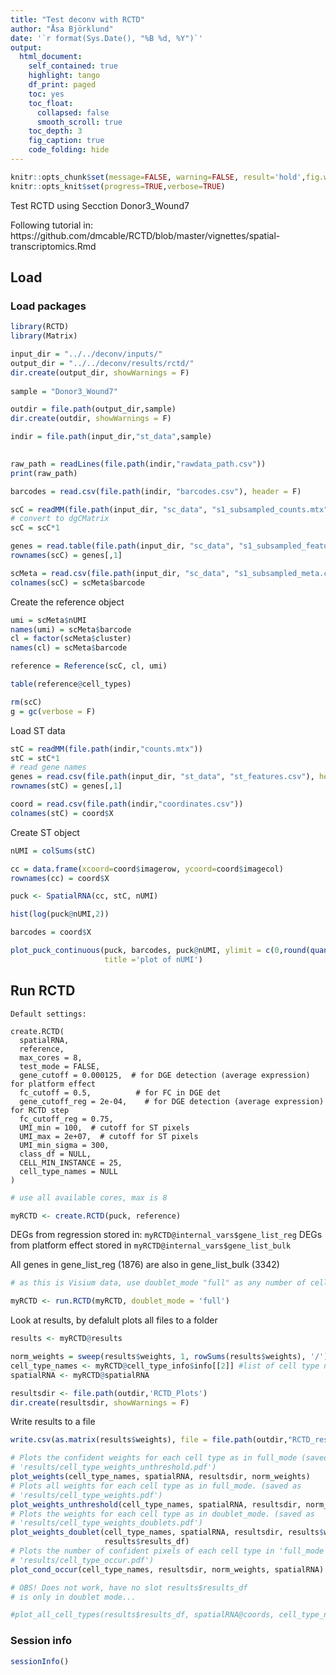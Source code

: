 ```yaml
---
title: "Test deconv with RCTD"
author: "Åsa Björklund"
date: '`r format(Sys.Date(), "%B %d, %Y")`'
output:
  html_document:
    self_contained: true
    highlight: tango
    df_print: paged
    toc: yes
    toc_float:
      collapsed: false
      smooth_scroll: true
    toc_depth: 3
    fig_caption: true
    code_folding: hide
---
```


```r
knitr::opts_chunk$set(message=FALSE, warning=FALSE, result='hold',fig.width=12,tidy=TRUE)
knitr::opts_knit$set(progress=TRUE,verbose=TRUE)
```

Test RCTD using Secction Donor3_Wound7

Following tutorial in:
https://github.com/dmcable/RCTD/blob/master/vignettes/spatial-transcriptomics.Rmd

## Load

### Load packages

```r


library(RCTD)
library(Matrix)
```


```r
input_dir = "../../deconv/inputs/"
output_dir = "../../deconv/results/rctd/"
dir.create(output_dir, showWarnings = F)
    
sample = "Donor3_Wound7"

outdir = file.path(output_dir,sample)
dir.create(outdir, showWarnings = F)

indir = file.path(input_dir,"st_data",sample)   
    

raw_path = readLines(file.path(indir,"rawdata_path.csv"))
print(raw_path)   

barcodes = read.csv(file.path(indir, "barcodes.csv"), header = F)
```


```r
scC = readMM(file.path(input_dir, "sc_data", "s1_subsampled_counts.mtx"))
# convert to dgCMatrix
scC = scC*1

genes = read.table(file.path(input_dir, "sc_data", "s1_subsampled_features.csv"), header = F)
rownames(scC) = genes[,1]

scMeta = read.csv(file.path(input_dir, "sc_data", "s1_subsampled_meta.csv"))
colnames(scC) = scMeta$barcode
```

Create the reference object

```r
umi = scMeta$nUMI
names(umi) = scMeta$barcode
cl = factor(scMeta$cluster)
names(cl) = scMeta$barcode

reference = Reference(scC, cl, umi)

table(reference@cell_types)

rm(scC)
g = gc(verbose = F)
```


Load ST data

```r
stC = readMM(file.path(indir,"counts.mtx"))
stC = stC*1
# read gene names
genes = read.csv(file.path(input_dir, "st_data", "st_features.csv"), header = F)
rownames(stC) = genes[,1]

coord = read.csv(file.path(indir,"coordinates.csv"))
colnames(stC) = coord$X

```

Create ST object

```r
nUMI = colSums(stC)

cc = data.frame(xcoord=coord$imagerow, ycoord=coord$imagecol)
rownames(cc) = coord$X

puck <- SpatialRNA(cc, stC, nUMI)
```


```r
hist(log(puck@nUMI,2))
```

```r
barcodes = coord$X

plot_puck_continuous(puck, barcodes, puck@nUMI, ylimit = c(0,round(quantile(puck@nUMI,0.9))), 
                     title ='plot of nUMI') 
```


## Run RCTD

```
Default settings:

create.RCTD(
  spatialRNA,
  reference,
  max_cores = 8,
  test_mode = FALSE,
  gene_cutoff = 0.000125,  # for DGE detection (average expression) for platform effect
  fc_cutoff = 0.5,          # for FC in DGE det
  gene_cutoff_reg = 2e-04,    # for DGE detection (average expression) for RCTD step
  fc_cutoff_reg = 0.75,
  UMI_min = 100,  # cutoff for ST pixels
  UMI_max = 2e+07,  # cutoff for ST pixels
  UMI_min_sigma = 300,
  class_df = NULL,
  CELL_MIN_INSTANCE = 25,
  cell_type_names = NULL
)
```



```r
# use all available cores, max is 8

myRCTD <- create.RCTD(puck, reference)
```

DEGs from regression stored in: `myRCTD@internal_vars$gene_list_reg`
DEGs from platform effect stored in `myRCTD@internal_vars$gene_list_bulk`

All genes in gene_list_reg (1876) are also in gene_list_bulk (3342)

```r
# as this is Visium data, use doublet_mode "full" as any number of cells per pixel is possible

myRCTD <- run.RCTD(myRCTD, doublet_mode = 'full')
```



Look at results, by defalult plots all files to a folder

```r
results <- myRCTD@results

norm_weights = sweep(results$weights, 1, rowSums(results$weights), '/') 
cell_type_names <- myRCTD@cell_type_info$info[[2]] #list of cell type names
spatialRNA <- myRCTD@spatialRNA

resultsdir <- file.path(outdir,'RCTD_Plots')
dir.create(resultsdir, showWarnings = F)
```

Write results to a file

```r
write.csv(as.matrix(results$weights), file = file.path(outdir,"RCTD_res.csv"))
```



```r
# Plots the confident weights for each cell type as in full_mode (saved as 
# 'results/cell_type_weights_unthreshold.pdf')
plot_weights(cell_type_names, spatialRNA, resultsdir, norm_weights) 
# Plots all weights for each cell type as in full_mode. (saved as 
# 'results/cell_type_weights.pdf')
plot_weights_unthreshold(cell_type_names, spatialRNA, resultsdir, norm_weights) 
# Plots the weights for each cell type as in doublet_mode. (saved as 
# 'results/cell_type_weights_doublets.pdf')
plot_weights_doublet(cell_type_names, spatialRNA, resultsdir, results$weights_doublet, 
                     results$results_df) 
# Plots the number of confident pixels of each cell type in 'full_mode'. (saved as 
# 'results/cell_type_occur.pdf')
plot_cond_occur(cell_type_names, resultsdir, norm_weights, spatialRNA)
```


```r
# OBS! Does not work, have no slot results$results_df
# is only in doublet mode...

#plot_all_cell_types(results$results_df, spatialRNA@coords, cell_type_names, resultsdir) 


```


### Session info

```r
sessionInfo()
```
